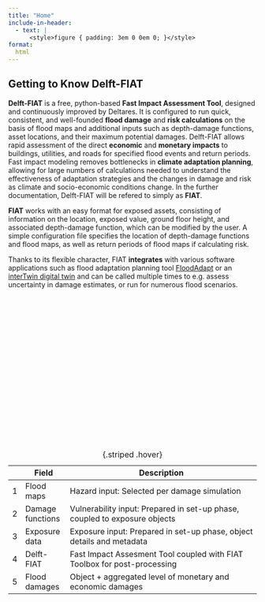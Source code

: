 ```yaml
---
title: "Home"
include-in-header:
  - text: |
      <style>figure { padding: 3em 0 0em 0; }</style>
format:
  html
---
```


## Getting to Know Delft-FIAT

**Delft-FIAT** is a free, python-based **Fast Impact Assessment Tool**, designed and continuously improved by Deltares. It is configured to run quick, consistent, and well-founded **flood damage** and **risk calculations** on the basis of flood maps and additional inputs such as depth-damage functions, asset locations, and their maximum potential damages. Delft-FIAT allows rapid assessment of the direct **economic** and **monetary impacts** to buildings, utilities, and roads for specified flood events and return periods. Fast impact modeling removes bottlenecks in **climate adaptation planning**, allowing for large numbers of calculations needed to understand the effectiveness of adaptation strategies and the changes in damage and risk as climate and socio-economic conditions change. In the further documentation, Delft-FIAT will be refered to simply as **FIAT**.

**FIAT** works with an easy format for exposed assets, consisting of information on the location, exposed value, ground floor height, and associated depth-damage function, which can be modified by the user. A simple configuration file specifies the location of depth-damage functions and flood maps, as well as return periods of flood maps if calculating risk.

Thanks to its flexible character, FIAT **integrates** with various software applications such as flood adaptation planning tool [FloodAdapt](https://www.deltares.nl/en/software-and-data/products/floodadapt) or an [interTwin digital twin](https://www.intertwin.eu/intertwin-use-case-deploying-floodadapt-a-digital-twin-for-flood-impact-modelling-anywhere-on-earth/) and can be called multiple times to e.g. assess uncertainty in damage estimates, or run for numerous flood scenarios.

<html>
<head>
<meta charset="utf-8"/>
</head>
<body>
<div class="mxgraph" style="max-width:100%;padding:3em 0 18em 0;border:1px solid transparent;" data-mxgraph="{&quot;highlight&quot;:&quot;#0000ff&quot;,&quot;nav&quot;:true,&quot;resize&quot;:true,&quot;xml&quot;:&quot;&lt;mxfile host=\&quot;app.diagrams.net\&quot; modified=\&quot;2023-10-25T06:59:31.803Z\&quot; agent=\&quot;Mozilla/5.0 (Windows NT 10.0; Win64; x64) AppleWebKit/537.36 (KHTML, like Gecko) Chrome/118.0.0.0 Safari/537.36 Edg/118.0.2088.46\&quot; etag=\&quot;QpuXOlBkvi8B3uUODvBo\&quot; version=\&quot;22.0.7\&quot; type=\&quot;device\&quot;&gt;&lt;diagram name=\&quot;Page-1\&quot; id=\&quot;aSg1EHzWzZEX-zshLOQz\&quot;&gt;&lt;mxGraphModel dx=\&quot;746\&quot; dy=\&quot;479\&quot; grid=\&quot;1\&quot; gridSize=\&quot;10\&quot; guides=\&quot;1\&quot; tooltips=\&quot;1\&quot; connect=\&quot;1\&quot; arrows=\&quot;1\&quot; fold=\&quot;1\&quot; page=\&quot;1\&quot; pageScale=\&quot;1\&quot; pageWidth=\&quot;850\&quot; pageHeight=\&quot;1100\&quot; math=\&quot;0\&quot; shadow=\&quot;0\&quot;&gt;&lt;root&gt;&lt;mxCell id=\&quot;0\&quot;/&gt;&lt;mxCell id=\&quot;1\&quot; parent=\&quot;0\&quot;/&gt;&lt;mxCell id=\&quot;YvDSmxeZs--AiFGO8erU-1\&quot; value=\&quot;&amp;lt;font style=&amp;quot;font-size: 15px;&amp;quot; color=&amp;quot;#ffffff&amp;quot;&amp;gt;&amp;lt;b&amp;gt;Flood maps&amp;lt;/b&amp;gt;&amp;lt;/font&amp;gt;\&quot; style=\&quot;shape=parallelogram;perimeter=parallelogramPerimeter;whiteSpace=wrap;html=1;fixedSize=1;fillColor=#080c80ff;\&quot; vertex=\&quot;1\&quot; parent=\&quot;1\&quot;&gt;&lt;mxGeometry x=\&quot;50\&quot; y=\&quot;100\&quot; width=\&quot;200\&quot; height=\&quot;60\&quot; as=\&quot;geometry\&quot;/&gt;&lt;/mxCell&gt;&lt;mxCell id=\&quot;YvDSmxeZs--AiFGO8erU-3\&quot; value=\&quot;&amp;lt;font style=&amp;quot;font-size: 15px;&amp;quot; color=&amp;quot;#ffffff&amp;quot;&amp;gt;&amp;lt;b&amp;gt;&amp;amp;nbsp; &amp;amp;nbsp; &amp;amp;nbsp; &amp;amp;nbsp; Damage functions&amp;lt;/b&amp;gt;&amp;lt;/font&amp;gt;\&quot; style=\&quot;shape=parallelogram;perimeter=parallelogramPerimeter;whiteSpace=wrap;html=1;fixedSize=1;fillColor=#080c80ff;\&quot; vertex=\&quot;1\&quot; parent=\&quot;1\&quot;&gt;&lt;mxGeometry x=\&quot;50\&quot; y=\&quot;190\&quot; width=\&quot;200\&quot; height=\&quot;60\&quot; as=\&quot;geometry\&quot;/&gt;&lt;/mxCell&gt;&lt;mxCell id=\&quot;YvDSmxeZs--AiFGO8erU-4\&quot; value=\&quot;&amp;lt;font style=&amp;quot;font-size: 15px;&amp;quot; color=&amp;quot;#ffffff&amp;quot;&amp;gt;&amp;lt;b&amp;gt;Exposure&amp;lt;/b&amp;gt;&amp;lt;/font&amp;gt;\&quot; style=\&quot;shape=parallelogram;perimeter=parallelogramPerimeter;whiteSpace=wrap;html=1;fixedSize=1;fillColor=#080c80ff;\&quot; vertex=\&quot;1\&quot; parent=\&quot;1\&quot;&gt;&lt;mxGeometry x=\&quot;50\&quot; y=\&quot;290\&quot; width=\&quot;200\&quot; height=\&quot;60\&quot; as=\&quot;geometry\&quot;/&gt;&lt;/mxCell&gt;&lt;mxCell id=\&quot;YvDSmxeZs--AiFGO8erU-7\&quot; value=\&quot;&amp;lt;font size=&amp;quot;1&amp;quot; color=&amp;quot;#ffffff&amp;quot;&amp;gt;&amp;lt;b style=&amp;quot;font-size: 15px;&amp;quot;&amp;gt;&amp;amp;nbsp; &amp;amp;nbsp; Flood Impact&amp;lt;/b&amp;gt;&amp;lt;/font&amp;gt;\&quot; style=\&quot;shape=parallelogram;perimeter=parallelogramPerimeter;whiteSpace=wrap;html=1;fixedSize=1;fillColor=#080c80ff;\&quot; vertex=\&quot;1\&quot; parent=\&quot;1\&quot;&gt;&lt;mxGeometry x=\&quot;540\&quot; y=\&quot;191\&quot; width=\&quot;200\&quot; height=\&quot;60\&quot; as=\&quot;geometry\&quot;/&gt;&lt;/mxCell&gt;&lt;mxCell id=\&quot;YvDSmxeZs--AiFGO8erU-8\&quot; value=\&quot;\&quot; style=\&quot;rounded=0;whiteSpace=wrap;html=1;rotation=90;fillColor=#080c80ff;\&quot; vertex=\&quot;1\&quot; parent=\&quot;1\&quot;&gt;&lt;mxGeometry x=\&quot;280\&quot; y=\&quot;150\&quot; width=\&quot;255\&quot; height=\&quot;165\&quot; as=\&quot;geometry\&quot;/&gt;&lt;/mxCell&gt;&lt;mxCell id=\&quot;YvDSmxeZs--AiFGO8erU-9\&quot; value=\&quot;&amp;lt;font size=&amp;quot;1&amp;quot; style=&amp;quot;&amp;quot; color=&amp;quot;#ffffff&amp;quot;&amp;gt;&amp;lt;b style=&amp;quot;font-size: 28px;&amp;quot;&amp;gt;Delft-FIAT&amp;lt;/b&amp;gt;&amp;lt;/font&amp;gt;\&quot; style=\&quot;whiteSpace=wrap;html=1;aspect=fixed;strokeWidth=0;fillColor=#080c80ff;strokeColor=#080c80ff;\&quot; vertex=\&quot;1\&quot; parent=\&quot;1\&quot;&gt;&lt;mxGeometry x=\&quot;328.13\&quot; y=\&quot;150\&quot; width=\&quot;158.75\&quot; height=\&quot;158.75\&quot; as=\&quot;geometry\&quot;/&gt;&lt;/mxCell&gt;&lt;mxCell id=\&quot;YvDSmxeZs--AiFGO8erU-14\&quot; value=\&quot;\&quot; style=\&quot;endArrow=classic;html=1;rounded=0;strokeWidth=2;strokeColor=#666666;\&quot; edge=\&quot;1\&quot; parent=\&quot;1\&quot; source=\&quot;YvDSmxeZs--AiFGO8erU-1\&quot;&gt;&lt;mxGeometry width=\&quot;50\&quot; height=\&quot;50\&quot; relative=\&quot;1\&quot; as=\&quot;geometry\&quot;&gt;&lt;mxPoint x=\&quot;242\&quot; y=\&quot;131.5\&quot; as=\&quot;sourcePoint\&quot;/&gt;&lt;mxPoint x=\&quot;330\&quot; y=\&quot;130\&quot; as=\&quot;targetPoint\&quot;/&gt;&lt;/mxGeometry&gt;&lt;/mxCell&gt;&lt;mxCell id=\&quot;YvDSmxeZs--AiFGO8erU-15\&quot; value=\&quot;\&quot; style=\&quot;endArrow=classic;html=1;rounded=0;strokeWidth=2;strokeColor=#666666;\&quot; edge=\&quot;1\&quot; parent=\&quot;1\&quot;&gt;&lt;mxGeometry width=\&quot;50\&quot; height=\&quot;50\&quot; relative=\&quot;1\&quot; as=\&quot;geometry\&quot;&gt;&lt;mxPoint x=\&quot;240.13\&quot; y=\&quot;219.5\&quot; as=\&quot;sourcePoint\&quot;/&gt;&lt;mxPoint x=\&quot;330.13\&quot; y=\&quot;219.5\&quot; as=\&quot;targetPoint\&quot;/&gt;&lt;/mxGeometry&gt;&lt;/mxCell&gt;&lt;mxCell id=\&quot;YvDSmxeZs--AiFGO8erU-16\&quot; value=\&quot;\&quot; style=\&quot;endArrow=classic;html=1;rounded=0;strokeWidth=2;strokeColor=#666666;\&quot; edge=\&quot;1\&quot; parent=\&quot;1\&quot;&gt;&lt;mxGeometry width=\&quot;50\&quot; height=\&quot;50\&quot; relative=\&quot;1\&quot; as=\&quot;geometry\&quot;&gt;&lt;mxPoint x=\&quot;240.13\&quot; y=\&quot;319.5\&quot; as=\&quot;sourcePoint\&quot;/&gt;&lt;mxPoint x=\&quot;330.13\&quot; y=\&quot;319.5\&quot; as=\&quot;targetPoint\&quot;/&gt;&lt;/mxGeometry&gt;&lt;/mxCell&gt;&lt;mxCell id=\&quot;YvDSmxeZs--AiFGO8erU-17\&quot; value=\&quot;\&quot; style=\&quot;endArrow=classic;html=1;rounded=0;strokeWidth=2;strokeColor=#666666;\&quot; edge=\&quot;1\&quot; parent=\&quot;1\&quot;&gt;&lt;mxGeometry width=\&quot;50\&quot; height=\&quot;50\&quot; relative=\&quot;1\&quot; as=\&quot;geometry\&quot;&gt;&lt;mxPoint x=\&quot;491.88\&quot; y=\&quot;220.5\&quot; as=\&quot;sourcePoint\&quot;/&gt;&lt;mxPoint x=\&quot;551.1004778278927\&quot; y=\&quot;220.6985665163221\&quot; as=\&quot;targetPoint\&quot;/&gt;&lt;/mxGeometry&gt;&lt;/mxCell&gt;&lt;mxCell id=\&quot;YvDSmxeZs--AiFGO8erU-22\&quot; value=\&quot;&amp;lt;font color=&amp;quot;#080c80&amp;quot; style=&amp;quot;font-size: 15px;&amp;quot;&amp;gt;&amp;lt;b style=&amp;quot;&amp;quot;&amp;gt;4&amp;lt;/b&amp;gt;&amp;lt;/font&amp;gt;\&quot; style=\&quot;ellipse;whiteSpace=wrap;html=1;aspect=fixed;\&quot; vertex=\&quot;1\&quot; parent=\&quot;1\&quot;&gt;&lt;mxGeometry x=\&quot;333\&quot; y=\&quot;112\&quot; width=\&quot;25\&quot; height=\&quot;25\&quot; as=\&quot;geometry\&quot;/&gt;&lt;/mxCell&gt;&lt;mxCell id=\&quot;YvDSmxeZs--AiFGO8erU-23\&quot; value=\&quot;&amp;lt;font color=&amp;quot;#080c80&amp;quot; style=&amp;quot;font-size: 15px;&amp;quot;&amp;gt;&amp;lt;b style=&amp;quot;&amp;quot;&amp;gt;1&amp;lt;/b&amp;gt;&amp;lt;/font&amp;gt;\&quot; style=\&quot;ellipse;whiteSpace=wrap;html=1;aspect=fixed;\&quot; vertex=\&quot;1\&quot; parent=\&quot;1\&quot;&gt;&lt;mxGeometry x=\&quot;70\&quot; y=\&quot;117.5\&quot; width=\&quot;25\&quot; height=\&quot;25\&quot; as=\&quot;geometry\&quot;/&gt;&lt;/mxCell&gt;&lt;mxCell id=\&quot;YvDSmxeZs--AiFGO8erU-24\&quot; value=\&quot;&amp;lt;font color=&amp;quot;#080c80&amp;quot; style=&amp;quot;font-size: 15px;&amp;quot;&amp;gt;&amp;lt;b style=&amp;quot;&amp;quot;&amp;gt;2&amp;lt;/b&amp;gt;&amp;lt;/font&amp;gt;\&quot; style=\&quot;ellipse;whiteSpace=wrap;html=1;aspect=fixed;\&quot; vertex=\&quot;1\&quot; parent=\&quot;1\&quot;&gt;&lt;mxGeometry x=\&quot;70\&quot; y=\&quot;207.5\&quot; width=\&quot;25\&quot; height=\&quot;25\&quot; as=\&quot;geometry\&quot;/&gt;&lt;/mxCell&gt;&lt;mxCell id=\&quot;YvDSmxeZs--AiFGO8erU-25\&quot; value=\&quot;&amp;lt;font color=&amp;quot;#080c80&amp;quot; style=&amp;quot;font-size: 15px;&amp;quot;&amp;gt;&amp;lt;b style=&amp;quot;&amp;quot;&amp;gt;3&amp;lt;/b&amp;gt;&amp;lt;/font&amp;gt;\&quot; style=\&quot;ellipse;whiteSpace=wrap;html=1;aspect=fixed;\&quot; vertex=\&quot;1\&quot; parent=\&quot;1\&quot;&gt;&lt;mxGeometry x=\&quot;70\&quot; y=\&quot;307.5\&quot; width=\&quot;25\&quot; height=\&quot;25\&quot; as=\&quot;geometry\&quot;/&gt;&lt;/mxCell&gt;&lt;mxCell id=\&quot;YvDSmxeZs--AiFGO8erU-26\&quot; value=\&quot;&amp;lt;font color=&amp;quot;#080c80&amp;quot; style=&amp;quot;font-size: 15px;&amp;quot;&amp;gt;&amp;lt;b style=&amp;quot;&amp;quot;&amp;gt;5&amp;lt;/b&amp;gt;&amp;lt;/font&amp;gt;\&quot; style=\&quot;ellipse;whiteSpace=wrap;html=1;aspect=fixed;\&quot; vertex=\&quot;1\&quot; parent=\&quot;1\&quot;&gt;&lt;mxGeometry x=\&quot;562\&quot; y=\&quot;208.5\&quot; width=\&quot;25\&quot; height=\&quot;25\&quot; as=\&quot;geometry\&quot;/&gt;&lt;/mxCell&gt;&lt;/root&gt;&lt;/mxGraphModel&gt;&lt;/diagram&gt;&lt;/mxfile&gt;&quot;}"></div>
<script type="text/javascript" src="https://app.diagrams.net/js/viewer-static.min.js"></script>
</body>
</html>



|   | Field            | Description                                                                        |
|---|------------------|-----------------------------------------------------------------------------|
| 1 | Flood maps       | Hazard input: Selected per damage simulation                                |
| 2 | Damage functions | Vulnerability input: Prepared in set-up phase, coupled to exposure objects  |
| 3 | Exposure data    | Exposure input: Prepared in set-up phase, object details and metadata       |
| 4 | Delft-FIAT       | Fast Impact Assesment Tool coupled with FIAT Toolbox for post-processing    |
| 5 | Flood damages    | Object + aggregated level of monetary and economic damages                  |
: {.striped .hover}
